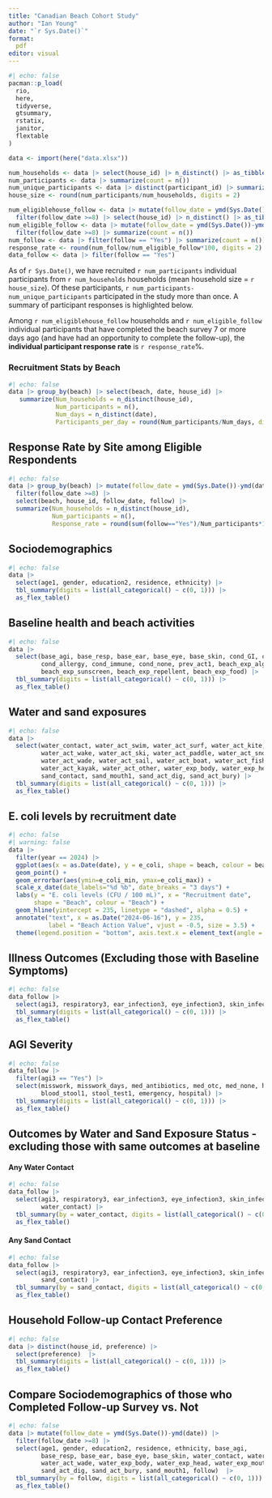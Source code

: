 ```yaml
---
title: "Canadian Beach Cohort Study"
author: "Ian Young"
date: "`r Sys.Date()`"
format: 
  pdf
editor: visual
---
```


```r
#| echo: false
pacman::p_load(
  rio,
  here,
  tidyverse,
  gtsummary,
  rstatix, 
  janitor, 
  flextable
)

data <- import(here("data.xlsx"))

num_households <- data |> select(house_id) |> n_distinct() |> as_tibble()
num_participants <- data |> summarize(count = n())
num_unique_participants <- data |> distinct(participant_id) |> summarize(count = n())
house_size <- round(num_participants/num_households, digits = 2)

num_eligiblehouse_follow <- data |> mutate(follow_date = ymd(Sys.Date())-ymd(date)) |> 
  filter(follow_date >=8) |> select(house_id) |> n_distinct() |> as_tibble()
num_eligible_follow <- data |> mutate(follow_date = ymd(Sys.Date())-ymd(date)) |> 
  filter(follow_date >=8) |> summarize(count = n())
num_follow <- data |> filter(follow == "Yes") |> summarize(count = n())
response_rate <- round(num_follow/num_eligible_follow*100, digits = 2)
data_follow <- data |> filter(follow == "Yes") 
```

As of `r Sys.Date()`, we have recruited `r num_participants` individual participants from `r num_households` households (mean household size = `r house_size`). Of these participants, `r num_participants-num_unique_participants` participated in the study more than once. A summary of participant responses is highlighted below.

Among `r num_eligiblehouse_follow` households and `r num_eligible_follow` individual participants that have completed the beach survey 7 or more days ago (and have had an opportunity to complete the follow-up), the **individual participant response rate** is `r response_rate`%.

### Recruitment Stats by Beach

```r
#| echo: false
data |> group_by(beach) |> select(beach, date, house_id) |> 
   summarize(Num_households = n_distinct(house_id),
             Num_participants = n(), 
             Num_days = n_distinct(date),
             Participants_per_day = round(Num_participants/Num_days, digits = 1))
```

## Response Rate by Site among Eligible Respondents

```r
#| echo: false
data |> group_by(beach) |> mutate(follow_date = ymd(Sys.Date())-ymd(date)) |> 
  filter(follow_date >=8) |> 
  select(beach, house_id, follow_date, follow) |> 
  summarize(Num_households = n_distinct(house_id),
            Num_participants = n(),
            Response_rate = round(sum(follow=="Yes")/Num_participants*100, digits = 1))
```

## Sociodemographics

```r
#| echo: false
data |> 
  select(age1, gender, education2, residence, ethnicity) |> 
  tbl_summary(digits = list(all_categorical() ~ c(0, 1))) |> 
  as_flex_table() 
```

## Baseline health and beach activities

```r
#| echo: false
data |>
  select(base_agi, base_resp, base_ear, base_eye, base_skin, cond_GI, cond_resp, cond_skin,
         cond_allergy, cond_immune, cond_none, prev_act1, beach_exp_algae,
         beach_exp_sunscreen, beach_exp_repellent, beach_exp_food) |> 
  tbl_summary(digits = list(all_categorical() ~ c(0, 1))) |> 
  as_flex_table() 
```

## Water and sand exposures

```r
#| echo: false
data |> 
  select(water_contact, water_act_swim, water_act_surf, water_act_kite, water_act_wind,
         water_act_wake, water_act_ski, water_act_paddle, water_act_snorkel, water_act_dive,
         water_act_wade, water_act_sail, water_act_boat, water_act_fish, water_act_canoe,
         water_act_kayak, water_act_other, water_exp_body, water_exp_head, water_exp_mouth, 
         sand_contact, sand_mouth1, sand_act_dig, sand_act_bury) |> 
  tbl_summary(digits = list(all_categorical() ~ c(0, 1))) |> 
  as_flex_table() 
```

## E. coli levels by recruitment date

```r
#| echo: false
#| warning: false
data |> 
  filter(year == 2024) |> 
  ggplot(aes(x = as.Date(date), y = e_coli, shape = beach, colour = beach)) +
  geom_point() +
  geom_errorbar(aes(ymin=e_coli_min, ymax=e_coli_max)) +
  scale_x_date(date_labels="%d %b", date_breaks = "3 days") +
  labs(y = "E. coli levels (CFU / 100 mL)", x = "Recruitment date",
       shape = "Beach", colour = "Beach") +
  geom_hline(yintercept = 235, linetype = "dashed", alpha = 0.5) +
  annotate("text", x = as.Date("2024-06-16"), y = 235, 
           label = "Beach Action Value", vjust = -0.5, size = 3.5) +
  theme(legend.position = "bottom", axis.text.x = element_text(angle = 45, hjust = 1))
```

## Illness Outcomes (Excluding those with Baseline Symptoms)

```r
#| echo: false
data_follow |> 
  select(agi3, respiratory3, ear_infection3, eye_infection3, skin_infection3, illness_any) |> 
  tbl_summary(digits = list(all_categorical() ~ c(0, 1))) |> 
  as_flex_table() 
```

## AGI Severity

```r
#| echo: false
data_follow |>
  filter(agi3 == "Yes") |> 
  select(misswork, misswork_days, med_antibiotics, med_otc, med_none, healthcare1,
         blood_stool1, stool_test1, emergency, hospital) |> 
  tbl_summary(digits = list(all_categorical() ~ c(0, 1))) |> 
  as_flex_table() 
```

## Outcomes by Water and Sand Exposure Status - excluding those with same outcomes at baseline

#### Any Water Contact

```r
#| echo: false
data_follow |>
  select(agi3, respiratory3, ear_infection3, eye_infection3, skin_infection3, illness_any,
         water_contact) |> 
  tbl_summary(by = water_contact, digits = list(all_categorical() ~ c(0, 1))) |> 
  as_flex_table() 
```

#### Any Sand Contact

```r
#| echo: false
data_follow |> 
  select(agi3, respiratory3, ear_infection3, eye_infection3, skin_infection3, illness_any,
         sand_contact) |> 
  tbl_summary(by = sand_contact, digits = list(all_categorical() ~ c(0, 1))) |> 
  as_flex_table() 
```

## Household Follow-up Contact Preference

```r
#| echo: false
data |> distinct(house_id, preference) |>
  select(preference)  |> 
  tbl_summary(digits = list(all_categorical() ~ c(0, 1))) |> 
  as_flex_table() 
```

## Compare Sociodemographics of those who Completed Follow-up Survey vs. Not

```r
#| echo: false
data |> mutate(follow_date = ymd(Sys.Date())-ymd(date)) |> 
  filter(follow_date >=8) |> 
  select(age1, gender, education2, residence, ethnicity, base_agi,
         base_resp, base_ear, base_eye, base_skin, water_contact, water_act_swim,
         water_act_wade, water_exp_body, water_exp_head, water_exp_mouth, sand_contact,
         sand_act_dig, sand_act_bury, sand_mouth1, follow)  |> 
  tbl_summary(by = follow, digits = list(all_categorical() ~ c(0, 1))) |> 
  as_flex_table() 
```
